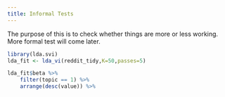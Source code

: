 ```yaml
---
title: Informal Tests
---
```


The purpose of this is to check whether things are more or less working. More formal test will come later.

```r
library(lda.svi)
lda_fit <- lda_vi(reddit_tidy,K=50,passes=5)
```

```r
lda_fit$beta %>%
	filter(topic == 1) %>%
	arrange(desc(value)) %>%
        	
```
